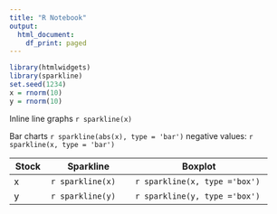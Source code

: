 ```yaml
---
title: "R Notebook"
output:
  html_document:
    df_print: paged
---
```


```r
library(htmlwidgets)
library(sparkline)
set.seed(1234)
x = rnorm(10)
y = rnorm(10)
```


Inline line graphs `r sparkline(x)`

Bar charts  `r sparkline(abs(x), type = 'bar')`  negative values: `r sparkline(x, type = 'bar')`
<br>

|   Stock  |   Sparkline           |        Boxplot                      |
|----------|-----------------------|-------------------------------------|
|    x     |   `r sparkline(x)`    |     `r sparkline(x, type ='box')`   |
|    y     |   `r sparkline(y)`    |    `r sparkline(y, type ='box')`    |
<br>